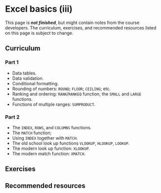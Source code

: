 # Excel basics (iii)

::: callout-important
This page is ***not finished***, but might contain notes from the course developers. The curriculum, exercises, and recommended resources listed on this page is subject to change.
:::

## Curriculum

### Part 1

-   Data tables.
-   Data validation.
-   Conditional formatting.
-   Rounding of numbers: `ROUND`; `FLOOR`; `CEILING`; etc.
-   Ranking and ordering: `RANK`/`RANKEQ` function, the `SMALL` and `LARGE` functions.
-   Functions of multiple ranges: `SUMPRODUCT`.

### Part 2

-   The `INDEX`, `ROWS`, and `COLUMNS` functions.
-   The `MATCH` function;
-   Using `INDEX` together with `MATCH`.
-   The old school look up functions `VLOOKUP`, `HLOOKUP`, `LOOKUP`.
-   The modern look up function: `XLOOKUP`.
-   The modern match function: `XMATCH`.

## Exercises

## Recommended resources
